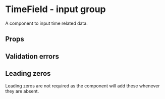 

<Meta of={Stories} />

# TimeField - input group

A component to input time related data.

<Canvas of={Stories.Input} />

## Props

<ArgTypes of={Stories} />

## Validation errors

<Canvas of={Stories.InputWithInitialValue} />

## Leading zeros

Leading zeros are not required as the component will add these whenever they are absent.

<Canvas of={Stories.WithoutLeadingZero} />
